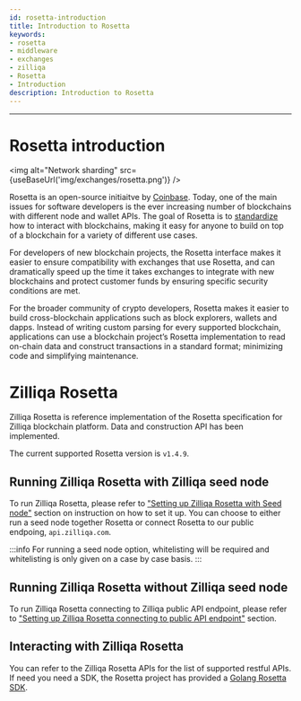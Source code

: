 ```yaml
---
id: rosetta-introduction
title: Introduction to Rosetta
keywords: 
- rosetta
- middleware
- exchanges
- zilliqa
- Rosetta
- Introduction
description: Introduction to Rosetta
---
```


---

# Rosetta introduction

<img alt="Network sharding" src={useBaseUrl('img/exchanges/rosetta.png')} />

Rosetta is an open-source initiaitve by [Coinbase](https://blog.coinbase.com/introducing-rosetta-build-once-integrate-your-blockchain-everywhere-9b97d284f5b9). Today, one of the main issues for software developers is the ever increasing number of blockchains with different node and wallet APIs. The goal of Rosetta is to [standardize](https://github.com/coinbase/rosetta-specifications) how to interact with blockchains, making it easy for anyone to build on top of a blockchain for a variety of different use cases.

For developers of new blockchain projects, the Rosetta interface makes it easier to ensure compatibility with exchanges that use Rosetta, and can dramatically speed up the time it takes exchanges to integrate with new blockchains and protect customer funds by ensuring specific security conditions are met.

For the broader community of crypto developers, Rosetta makes it easier to build cross-blockchain applications such as block explorers, wallets and dapps. Instead of writing custom parsing for every supported blockchain, applications can use a blockchain project’s Rosetta implementation to read on-chain data and construct transactions in a standard format; minimizing code and simplifying maintenance.

# Zilliqa Rosetta

Zilliqa Rosetta is reference implementation of the Rosetta specification for Zilliqa blockchain platform. Data and construction API has been implemented. 

The current supported Rosetta version is `v1.4.9`.

## Running Zilliqa Rosetta with Zilliqa seed node

To run Zilliqa Rosetta, please refer to ["Setting up Zilliqa Rosetta with Seed node"](rosetta-setting-up-seed-node) section on instruction on how to set it up. You can choose to either run a seed node together Rosetta or connect Rosetta to our public endpoing, `api.zilliqa.com`. 

:::info
For running a seed node option, whitelisting will be required and whitelisting is only given on a case by case basis.
:::

## Running Zilliqa Rosetta without Zilliqa seed node

To run Zilliqa Rosetta connecting to Zilliqa public API endpoint, please refer to ["Setting up Zilliqa Rosetta connecting to public API endpoint"](rosetta-setting-up-no-seed-node) section.

## Interacting with Zilliqa Rosetta

You can refer to the Zilliqa Rosetta APIs for the list of supported restful APIs. If need you need a SDK, the Rosetta project has provided a [Golang Rosetta SDK](https://github.com/coinbase/rosetta-sdk-go).